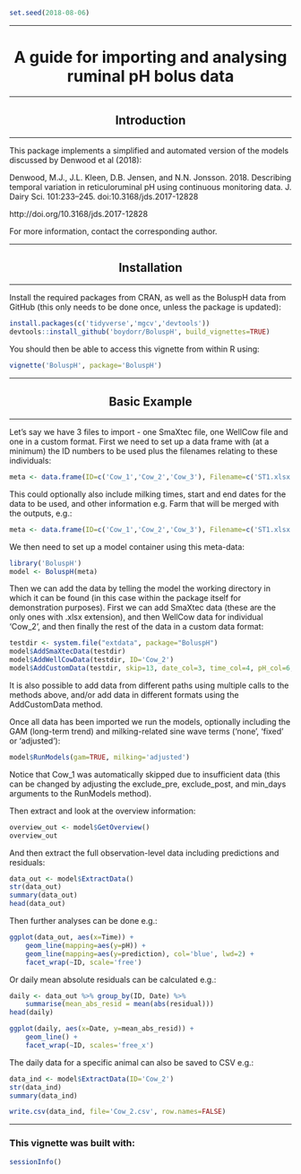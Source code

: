 <!--
%\VignetteEngine{knitr::knitr}
%\VignetteIndexEntry{A guide for importing and analysing ruminal pH bolus data}
-->

```r
set.seed(2018-08-06)
```

---

<center> <h1>A guide for importing and analysing ruminal pH bolus data</h1> </center> 

---

<center> <h2>Introduction</h2> </center> 

---

This package implements a simplified and automated version of the models discussed by Denwood et al (2018):

Denwood, M.J., J.L. Kleen, D.B. Jensen, and N.N. Jonsson. 2018. Describing temporal variation in reticuloruminal pH using continuous monitoring data. J. Dairy Sci. 101:233–245. doi:10.3168/jds.2017-12828

http://doi.org/10.3168/jds.2017-12828

For more information, contact the corresponding author.

---

<center> <h2>Installation</h2> </center> 

---

Install the required packages from CRAN, as well as the BoluspH data from GitHub (this only needs to be done once, unless the package is updated):

```r
install.packages(c('tidyverse','mgcv','devtools'))
devtools::install_github('boydorr/BoluspH', build_vignettes=TRUE)
```

You should then be able to access this vignette from within R using:

```r
vignette('BoluspH', package='BoluspH')
```


---

<center> <h2>Basic Example</h2> </center> 

---

Let's say we have 3 files to import - one SmaXtec file, one WellCow file and one in a custom format.  First we need to set up a data frame with (at a minimum) the ID numbers to be used plus the filenames relating to these individuals:

```r
meta <- data.frame(ID=c('Cow_1','Cow_2','Cow_3'), Filename=c('ST1.xlsx','WC1.csv','CS1.csv'), stringsAsFactors=FALSE)
```

This could optionally also include milking times, start and end dates for the data to be used, and other information e.g. Farm that will be merged with the outputs, e.g.:

```r
meta <- data.frame(ID=c('Cow_1','Cow_2','Cow_3'), Filename=c('ST1.xlsx','WC1.csv','CS1.csv'), Milking=c('09:00,16:00', '07:00,13:00,18:00', ''), Farm=c('FarmA','FarmB','FarmC'), stringsAsFactors=FALSE)
```

We then need to set up a model container using this meta-data:

```r
library('BoluspH')
model <- BoluspH(meta)
```

Then we can add the data by telling the model the working directory in which it can be found (in this case within the package itself for demonstration purposes).  First we can add SmaXtec data (these are the only ones with .xlsx extension), and then WellCow data for individual 'Cow_2', and then finally the rest of the data in a custom data format:

```r
testdir <- system.file("extdata", package="BoluspH")
model$AddSmaXtecData(testdir)
model$AddWellCowData(testdir, ID='Cow_2')
model$AddCustomData(testdir, skip=13, date_col=3, time_col=4, pH_col=6, csv=TRUE, sep=';', dec=',', date_format='%d.%m.%Y', time_format='%H:%M')
```

It is also possible to add data from different paths using multiple calls to the methods above, and/or add data in different formats using the AddCustomData method.

Once all data has been imported we run the models, optionally including the GAM (long-term trend) and milking-related sine wave terms ('none', 'fixed' or 'adjusted'):

```r
model$RunModels(gam=TRUE, milking='adjusted')
```

Notice that Cow_1 was automatically skipped due to insufficient data (this can be changed by adjusting the exclude_pre, exclude_post, and min_days arguments to the RunModels method).

Then extract and look at the overview information:

```r
overview_out <- model$GetOverview()
overview_out
```

And then extract the full observation-level data including predictions and residuals:

```r
data_out <- model$ExtractData()
str(data_out)
summary(data_out)
head(data_out)
```

Then further analyses can be done e.g.:

```r
ggplot(data_out, aes(x=Time)) +
	geom_line(mapping=aes(y=pH)) +
	geom_line(mapping=aes(y=prediction), col='blue', lwd=2) +
	facet_wrap(~ID, scale='free')
```

Or daily mean absolute residuals can be calculated e.g.:

```r
daily <- data_out %>% group_by(ID, Date) %>%
	summarise(mean_abs_resid = mean(abs(residual)))
head(daily)

ggplot(daily, aes(x=Date, y=mean_abs_resid)) +
	geom_line() +
	facet_wrap(~ID, scales='free_x')
```

The daily data for a specific animal can also be saved to CSV e.g.:

```r
data_ind <- model$ExtractData(ID='Cow_2')
str(data_ind)
summary(data_ind)

write.csv(data_ind, file='Cow_2.csv', row.names=FALSE)
```


---

### This vignette was built with:

```r
sessionInfo()
```
